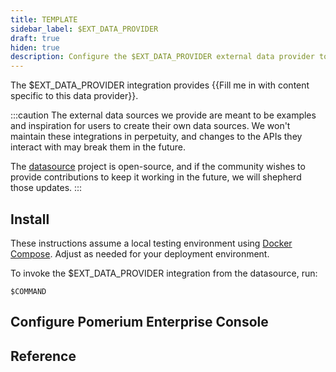 ```yaml
---
title: TEMPLATE
sidebar_label: $EXT_DATA_PROVIDER
draft: true
hiden: true
description: Configure the $EXT_DATA_PROVIDER external data provider to extend your access policies.
---
```



The $EXT_DATA_PROVIDER integration provides {{Fill me in with content specific to this data provider}}.

:::caution The external data sources we provide are meant to be examples and inspiration for users to create their own data sources. We won't maintain these integrations in perpetuity, and changes to the APIs they interact with may break them in the future.

The [datasource](https://github.com/pomerium/datasource) project is open-source, and if the community wishes to provide contributions to keep it working in the future, we will shepherd those updates. :::

## Install

These instructions assume a local testing environment using [Docker Compose]. Adjust as needed for your deployment environment.

<Tabs>
<TabItem value="cloudsmith" label="Cloudsmith">

</TabItem>
<TabItem value="dockerhub" label="DockerHub">

</TabItem>
</Tabs>

To invoke the $EXT_DATA_PROVIDER integration from the datasource, run:

```
$COMMAND
```

## Configure Pomerium Enterprise Console

## Reference

[docker compose]: https://docs.docker.com/compose/

